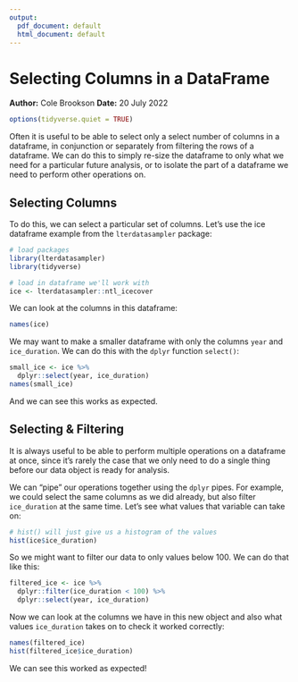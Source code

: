```yaml
---
output:
  pdf_document: default
  html_document: default
---
```

# Selecting Columns in a DataFrame 
**Author:** Cole Brookson
**Date:** 20 July 2022

```r
options(tidyverse.quiet = TRUE)
```

Often it is useful to be able to select only a select number of columns in a dataframe, in conjunction or separately from filtering the rows of a dataframe. We can do this to simply re-size the dataframe to only what we need for a particular future analysis, or to isolate the part of a dataframe we need to perform other operations on. 

## Selecting Columns

To do this, we can select a particular set of columns. Let's use the ice dataframe example from the `lterdatasampler` package: 

```r
# load packages 
library(lterdatasampler)
library(tidyverse)

# load in dataframe we'll work with
ice <- lterdatasampler::ntl_icecover
```

We can look at the columns in this dataframe: 
```r
names(ice)
```
We may want to make a smaller dataframe with only the columns `year` and `ice_duration`. We can do this with the `dplyr` function `select()`:

```r
small_ice <- ice %>% 
  dplyr::select(year, ice_duration)
names(small_ice)
```
And we can see this works as expected. 

## Selecting & Filtering

It is always useful to be able to perform multiple operations on a dataframe at once, since it's rarely the case that we only need to do a single thing before our data object is ready for analysis. 

We can "pipe" our operations together using the `dplyr` pipes. For example, we could select the same columns as we did already, but also filter `ice_duration` at the same time. Let's see what values that variable can take on: 

```r
# hist() will just give us a histogram of the values
hist(ice$ice_duration)
```
So we might want to filter our data to only values below 100. We can do that like this: 

```r
filtered_ice <- ice %>% 
  dplyr::filter(ice_duration < 100) %>% 
  dplyr::select(year, ice_duration)
```

Now we can look at the columns we have in this new object and also what values `ice_duration` takes on to check it worked correctly: 

```r
names(filtered_ice)
hist(filtered_ice$ice_duration)
```
We can see this worked as expected!
